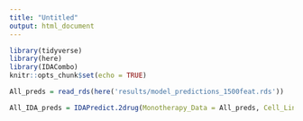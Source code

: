 ```yaml
---
title: "Untitled"
output: html_document
---
```


```r
library(tidyverse)
library(here)
library(IDACombo)
knitr::opts_chunk$set(echo = TRUE)
```

```r
All_preds = read_rds(here('results/model_predictions_1500feat.rds'))
```

```r
All_IDA_preds = IDAPredict.2drug(Monotherapy_Data = All_preds, Cell_Line_Name_Column = 'depmap_id', Drug_Name_Column = 'drug', Drug_Concentration_Column = 'concentration_M', Efficacy_Column = 'pred_via', LowerEfficacyIsBetterDrugEffect = T, Drug1 = 'UCN-01', Drug2 = 'AT-9283', Efficacy_Metric_Name = 'Percent_viability', Calculate_Uncertainty = F)

```

